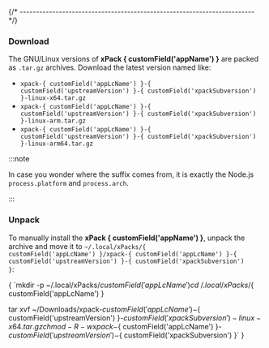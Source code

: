 

{/* ------------------------------------------------------------------------ */}

### Download

The GNU/Linux versions of **xPack { customField('appName') }**
are packed as `.tar.gz` archives.
Download the latest version named like:

* <code>xpack-{ customField('appLcName') }-{ customField('upstreamVersion') }-{ customField('xpackSubversion') }-linux-x64.tar.gz</code>
* <code>xpack-{ customField('appLcName') }-{ customField('upstreamVersion') }-{ customField('xpackSubversion') }-linux-arm.tar.gz</code>
* <code>xpack-{ customField('appLcName') }-{ customField('upstreamVersion') }-{ customField('xpackSubversion') }-linux-arm64.tar.gz</code>

:::note

In case you wonder where the suffix comes
from, it is exactly the Node.js `process.platform` and `process.arch`.

:::

### Unpack

To manually install the <b>xPack { customField('appName') }</b>,
unpack the archive and move it
to <code>~/.local/xPacks/{ customField('appLcName') }/xpack-{ customField('appLcName') }-{ customField('upstreamVersion') }-{ customField('xpackSubversion') }</code>:

<CodeBlock language="console"> {
`mkdir -p ~/.local/xPacks/${ customField('appLcName') }
cd ~/.local/xPacks/${ customField('appLcName') }

tar xvf ~/Downloads/xpack-${ customField('appLcName') }-${ customField('upstreamVersion') }-${ customField('xpackSubversion') }-linux-x64.tar.gz
chmod -R -w xpack-${ customField('appLcName') }-${ customField('upstreamVersion') }-${ customField('xpackSubversion') }`
}</CodeBlock>
